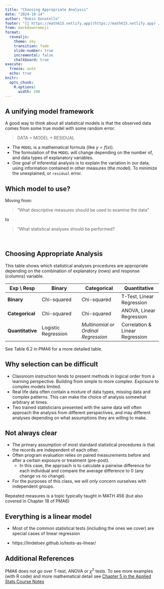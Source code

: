 ```yaml
---
title: "Choosing Appropriate Analysis"
date: "2024-10-14"
author: "Robin Donatello"
footer: "[🔗 https://math615.netlify.app](https://math615.netlify.app) / Stat Inference via Models"
from: markdown+emoji
format: 
  revealjs:
    theme: sky
    transition: fade
    slide-number: true
    incremental: false 
    chalkboard: true
execute:
  freeze: auto
  echo: true
knitr:
  opts_chunk: 
    R.options:
      width: 200
---
```


## A unifying model framework {.smaller}

A good way to think about all statistical models is that the observed data comes from some true model with some random error.

> DATA = MODEL + RESIDUAL

-   The `MODEL` is a mathematical formula (like $y = f(x)$).
-   The formulation of the `MODEL` will change depending on the number of, and data types of explanatory variables.
-   One goal of inferential analysis is to explain the variation in our data, using information contained in other measures (the model). To minimize the unexplained, or `residual` error.

## Which model to use?

Moving from:

> "What descriptive measures should be used to examine the data"

to

> "What statistical analyses should be performed?

\



## Choosing Appropriate Analysis {.smaller}

This table shows which statistical analyses procedures are appropriate depending on the combination of explanatory (rows) and response (columns) variable. 


| Exp \\ Resp      | Binary              | **Categorical**                     | **Quantitative**                |
|---------------|-------------------|-------------------|-------------------|
| **Binary**       | Chi-squared         | Chi-squared                         | T-Test, Linear Regression       |
| **Categorical**  | Chi-squared         | Chi-squared                         | ANOVA, Linear Regression        |
| **Quantitative** | Logistic Regression | *Multinomial or Ordinal Regression* | Correlation & Linear Regression |


See Table 6.2 in PMA6 for a more detailed table. 

## Why selection can be difficult

::: incremental
-   Classroom instruction tends to present methods in logical order from a learning perspective. Building from simple to more complex. Exposure to complex models limited.
-   Real life data often contain a mixture of data types, missing data and complex patterns. This can make the choice of analysis somewhat arbitrary at times.
-   Two trained statisticians presented with the same data will often approach the analysis from different perspectives, and may different analyses depending on what assumptions they are willing to make.
:::

## Not always clear {.smaller}

-   The primary assumption of most standard statistical procedures is that the records are independent of each other.
-   Often program evaluation relies on paired measurements before and after a certain exposure or treatment (pre-post).
    -   In this case, the approach is to calculate a pairwise difference for each individual and compare the average difference to 0 (any change vs no change).
-   For the purposes of this class, we will only concern ourselves with independent groups.

Repeated measures is a topic typically taught in MATH 456 (but also covered in Chapter 18 of PMA6)

## Everything is a linear model

* Most of the common statistical tests (including the ones we cover) are special cases of linear regression

* https://lindeloev.github.io/tests-as-linear/

## Additional References

PMA6 does not go over T-test, ANOVA or $\chi^{2}$ tests. To see more examples (with R code) and more mathematical detail see [Chapter 5 in the Applied Stats Course Notes](https://norcalbiostat.github.io/AppliedStatistics_notes/bivariate-analysis.html)

